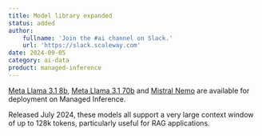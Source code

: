 ```yaml
---
title: Model library expanded
status: added
author:
    fullname: 'Join the #ai channel on Slack.'
    url: 'https://slack.scaleway.com'
date: 2024-09-05
category: ai-data
product: managed-inference
---
```


[Meta Llama 3.1 8b](/ai-data/managed-inference/reference-content/llama-3.1-8b-instruct/), [Meta Llama 3.1 70b](/ai-data/managed-inference/reference-content/llama-3.1-70b-instruct/) and [Mistral Nemo](/ai-data/managed-inference/reference-content/mistral-nemo-instruct-2407/) are available for deployment on Managed Inference. 

Released July 2024, these models all support a very large context window of up to 128k tokens, particularly useful for RAG applications.

